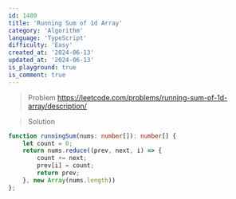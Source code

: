 ```yaml
---
id: 1480
title: 'Running Sum of 1d Array'
category: 'Algorithm'
language: 'TypeScript'
difficulty: 'Easy'
created_at: '2024-06-13'
updated_at: '2024-06-13'
is_playground: true
is_comment: true
---
```


> Problem
https://leetcode.com/problems/running-sum-of-1d-array/description/

> Solution

``` typescript
function runningSum(nums: number[]): number[] {
    let count = 0;
    return nums.reduce((prev, next, i) => {
        count += next;
        prev[i] = count;
        return prev;
    }, new Array(nums.length))
};
```
